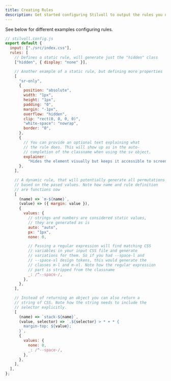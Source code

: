 ```yaml
---
title: Creating Rules
description: Get started configuring Stilvoll to output the rules you need
---
```


See below for different examples configuring rules.

```javascript
// stilvoll.config.js
export default {
  input: ["./src/index.css"],
  rules: [
    // Defines a static rule, will generate just the "hidden" class
    ["hidden", { display: "none" }],

    // Another example of a static rule, but defining more properties
    [
      "sr-only",
      {
        position: "absolute",
        width: "1px",
        height: "1px",
        padding: "0",
        margin: "-1px",
        overflow: "hidden",
        clip: "rect(0, 0, 0, 0)",
        "white-space": "nowrap",
        border: "0",
      },
      {
        // You can provide an optional text explaining what
        // the rule does. This will show up as in the auto-
        // completion of the classname when using the sv object.
        explainer:
          "Hides the element visually but keeps it accessible to screenreaders",
      },
    ],

    // A dynamic rule, that will potentially generate all permutations
    // based on the pased values. Note how name and rule definition
    // are functions now
    [
      (name) => `m-${name}`,
      (value) => ({ margin: value }),
      {
        values: {
          // strings and numbers are considered static values,
          // they are generated as is
          auto: "auto",
          px: "1px",
          none: 0,

          // Passing a regular expression will find matching CSS
          // variables in your input CSS file and generate
          // variations for them. So if you had --space-l and
          // --space-xl design tokens, this would generate the
          // classes m-l and m-xl. Note how the regular expression
          // part is stripped from the classname
          _: /^--space-/,
        },
      },
    ],

    // Instead of returning an object you can also return a
    // string of CSS. Note how the string needs to include the
    // selector explicitly.
    [
      (name) => `stack-${name}`,
      (value, selector) => `.${selector} > * + * {
        margin-top: ${value};
      }`,
      {
        values: {
          none: 0,
          _: /^--space-/,
        },
      },
    ],
  ],
};
```
